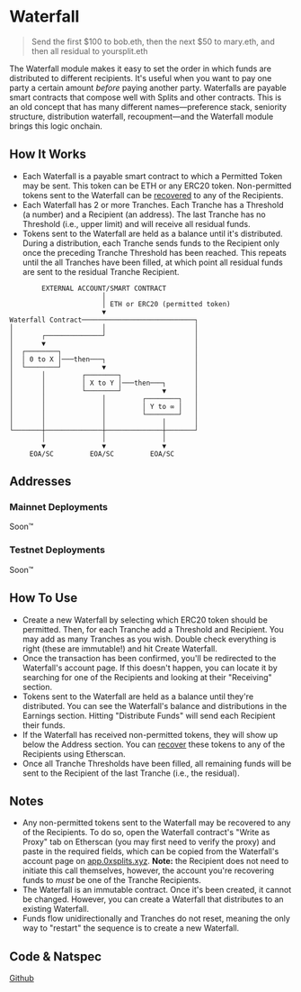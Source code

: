 # Waterfall

> Send the first $100 to bob.eth, then the next $50 to mary.eth, and then all
> residual to yoursplit.eth

The Waterfall module makes it easy to set the order in which funds are
distributed to different recipients. It's useful when you want to pay one party
a certain amount _before_ paying another party. Waterfalls are payable smart
contracts that compose well with Splits and other contracts. This is an old
concept that has many different names—preference stack, seniority structure,
distribution waterfall, recoupment—and the Waterfall module brings this logic
onchain.

## How It Works

- Each Waterfall is a payable smart contract to which a Permitted Token may be
  sent. This token can be ETH or any ERC20 token. Non-permitted tokens sent to
  the Waterfall can be [recovered](#notes) to any of the Recipients.
- Each Waterfall has 2 or more Tranches. Each Tranche has a Threshold (a number)
  and a Recipient (an address). The last Tranche has no Threshold (i.e., upper
  limit) and will receive all residual funds.
- Tokens sent to the Waterfall are held as a balance until it's distributed.
  During a distribution, each Tranche sends funds to the Recipient only once the
  preceding Tranche Threshold has been reached. This repeats until the all
  Tranches have been filled, at which point all residual funds are sent to the
  residual Tranche Recipient.

```
        EXTERNAL ACCOUNT/SMART CONTRACT
                       │
                       │ ETH or ERC20 (permitted token)
                       ▼
Waterfall Contract────────────────────────────┐
│                      │                      │
│       ┌──────────────┘                      │
│       ▼                                     │
│  ┌────────┐                                 │
│  │ 0 to X │───then───┐                      │
│  └────────┘          ▼                      │
│       │         ┌────────┐                  │
│       │         │ X to Y │───then───┐       │
│       │         └────────┘          ▼       │
│       │              │         ┌────────┐   │
│       │              │         │ Y to ∞ │   │
│       │              │         └────────┘   │
│       │              │              │       │
└───────┼──────────────┼──────────────┼───────┘
        │              │              │
        ▼              ▼              ▼
     EOA/SC         EOA/SC         EOA/SC
```

## Addresses

### Mainnet Deployments

Soon™

### Testnet Deployments

Soon™

## How To Use

- Create a new Waterfall by selecting which ERC20 token should be permitted.
  Then, for each Tranche add a Threshold and Recipient. You may add as many
  Tranches as you wish. Double check everything is right (these are immutable!)
  and hit Create Waterfall.
- Once the transaction has been confirmed, you'll be redirected to the
  Waterfall's account page. If this doesn't happen, you can locate it by
  searching for one of the Recipients and looking at their "Receiving" section.
- Tokens sent to the Waterfall are held as a balance until they're distributed.
  You can see the Waterfall's balance and distributions in the Earnings section.
  Hitting "Distribute Funds" will send each Recipient their funds.
- If the Waterfall has received non-permitted tokens, they will show up below
  the Address section. You can [recover](#notes) these tokens to any of the
  Recipients using Etherscan.
- Once all Tranche Thresholds have been filled, all remaining funds will be sent
  to the Recipient of the last Tranche (i.e., the residual).

## Notes

- Any non-permitted tokens sent to the Waterfall may be recovered to any of the
  Recipients. To do so, open the Waterfall contract's "Write as Proxy" tab on
  Etherscan (you may first need to verify the proxy) and paste in the required
  fields, which can be copied from the Waterfall's account page on
  [app.0xsplits.xyz](https://app.0xsplits.xyz/). **Note:** the Recipient does
  not need to initiate this call themselves, however, the account you're
  recovering funds to _must_ be one of the Tranche Recipients.
- The Waterfall is an immutable contract. Once it's been created, it cannot be
  changed. However, you can create a Waterfall that distributes to an existing
  Waterfall.
- Funds flow unidirectionally and Tranches do not reset, meaning the only way to
  "restart" the sequence is to create a new Waterfall.

## Code & Natspec

[Github](https://github.com/0xSplits/splits-waterfall/)
